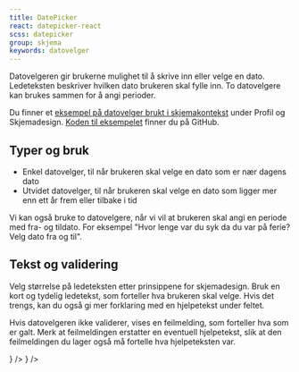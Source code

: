 ```yaml
---
title: DatePicker
react: datepicker-react
scss: datepicker
group: skjema
keywords: datovelger
---
```



<Ingress>
    Datovelgeren gir brukerne mulighet til å skrive inn eller velge en dato. Ledeteksten beskriver hvilken dato brukeren
    skal fylle inn. To datovelgere kan brukes sammen for å angi perioder.
</Ingress>

<ComponentExample
    title="DatePicker"
    component={DatepickerExample}
    knobs={datepickerExampleKnobs}
    codeExample={datepickerExampleCode}
/>

Du finner et [eksempel på datovelger brukt i skjemakontekst](/demoer/skjemavalidering/) under Profil og Skjemadesign. [Koden til eksempelet](https://github.com/fremtind/jokul/blob/main/portal/src/pages/demoer/skjemavalidering.tsx) finner du på GitHub.

## Typer og bruk

-   Enkel datovelger, til når brukeren skal velge en dato som er nær dagens dato
-   Utvidet datovelger, til når brukeren skal velge en dato som ligger mer enn ett år frem eller tilbake i tid

Vi kan også bruke to datovelgere, når vi vil at brukeren skal angi en periode med fra- og tildato. For eksempel "Hvor lenge var du syk da du var på ferie? Velg dato fra og til".

## Tekst og validering

Velg størrelse på ledeteksten etter prinsippene for skjemadesign. Bruk en kort og tydelig ledetekst, som forteller hva brukeren skal velge. Hvis det trengs, kan du også gi mer forklaring med en hjelpetekst under feltet.

Hvis datovelgeren ikke validerer, vises en feilmelding, som forteller hva som er galt. Merk at feilmeldingen erstatter en eventuell hjelpetekst, slik at den feilmeldingen du lager også må fortelle hva hjelpeteksten var.

<Grid>
    <DoDontExample
        type="do"
        description="Hjelpetekst i feilmelding"
        content={<DatePicker label="Fra dato" errorLabel="Du må velge datoen da du først ble syk" />}
    />
    <DoDontExample
        type="dont"
        description="Feilmelding uten hjelp"
        content={<DatePicker label="Fra dato" errorLabel="Du må velge dato" />}
    />
</Grid>
